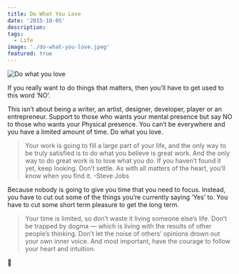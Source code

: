 ```yaml
---
title: Do What You Love
date: '2015-10-05'
description:
tags:
  - Life
image: './do-what-you-love.jpeg'
featured: true
---
```


![Do what you love](./do-what-you-love.jpeg)

If you really want to do things that matters, then you’ll have to get used to this word ‘NO’.

This isn’t about being a writer, an artist, designer, developer, player or an entrepreneur. Support to those who wants your mental presence but say NO to those who wants your Physical presence. You can’t be everywhere and you have a limited amount of time. Do what you love.

> Your work is going to fill a large part of your life, and the only way to be truly satisfied is to do what you believe is great work. And the only way to do great work is to love what you do. If you haven’t found it yet, keep looking. Don’t settle. As with all matters of the heart, you’ll know when you find it. -Steve Jobs

Because nobody is going to give you time that you need to focus. Instead, you have to cut out some of the things you’re currently saying ‘Yes’ to. You have to cut some short term pleasure to get the long term.

> Your time is limited, so don’t waste it living someone else’s life. Don’t be trapped by dogma — which is living with the results of other people’s thinking. Don’t let the noise of others’ opinions drown out your own inner voice. And most important, have the courage to follow your heart and intuition.

🙏

